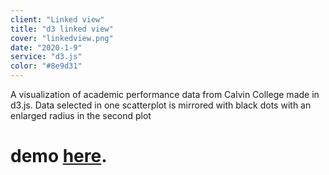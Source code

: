 ```yaml
---
client: "Linked view"
title: "d3 linked view"
cover: "linkedview.png"
date: "2020-1-9"
service: "d3.js"
color: "#8e9d31"
---
```



A visualization of academic performance data from Calvin College made in d3.js. Data selected in one scatterplot is mirrored with black dots with an enlarged radius in the second plot

#  demo [here](https://sambeebe.github.io/d3-linked-view/ "d3").
